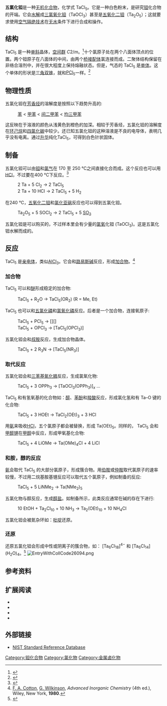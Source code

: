 {{chembox
| Verifiedfields = changed
| Watchedfields = changed
| verifiedrevid = 434667454
| Name = 
| IUPACName = Tantalum(V) chloride<br/>Tantalum pentachloride
| ImageFile=TaCl5structure.jpg
|Section1={{Chembox Identifiers
| CASNo1_Ref = {{cascite|changed|??}}
| CASNo1 = 7721-01-9
| CASNo1_Comment = TaCl<sub>5</sub>
| CASNo2_Ref = {{cascite|changed|??}}
| CASNo2 = 17499-29-5
| CASNo2_Comment = Ta<sub>2</sub>Cl<sub>10</sub>
| CASNo_Ref = {{cascite}}
| UNII_Ref = {{fdacite|changed|FDA}}
| UNII = 9WXV40ZI4M
| PubChem = 24394
| EINECS = 231-755-6
| RTECS = 
| InChI = 1S/5ClH.Ta/h5*1H;/q;;;;;+5/p-5
| SMILES = Cl[Ta](Cl)(Cl)(Cl)Cl
  }}
|Section2={{Chembox Properties
| Formula = TaCl<sub>5</sub>
| Appearance = 白色[[单斜|单斜]]晶体<ref>{{RubberBible87th}}</ref>
| MolarMass = 358.213 g/mol
| Density = 3.68 g/cm<sup>3</sup>
| Solubility = 反应
| Solvent = 
| SolubleOther = [[氯仿|氯仿]]、[[四氯化碳|CCl<sub>4</sub>]]
| MeltingPtC = 216
| BoilingPtC = 239.4
| BoilingPt_notes = (分解)
| MagSus = {{val|+140.0e-6|u=cm<sup>3</sup>/mol}}
  }}
|Section3={{Chembox Structure
| CrystalStruct = [[单斜|单斜]], [[皮尔逊符号|mS72]]
| SpaceGroup = C2/m, No. 12
  }}
|Section4={{Chembox Thermochemistry
| DeltaHf = -858.98 kJ/mol
| Entropy = 221.75 J K<sup>−1</sup> mol<sup>−1</sup>
  }}
|Section7={{Chembox Hazards
| ExternalSDS = 
| NFPA-H = 
| NFPA-F = 
| NFPA-R = 
| NFPA-S = 
| FlashPt = 不可燃
| LD50 = 1900 mg/kg (大鼠，口服)
  }}
|Section8={{Chembox Related
| OtherAnions = [[五氟化钽|五氟化钽]]<br/>[[五溴化钽|五溴化钽]]<br/>[[五碘化钽|五碘化钽]]
| OtherCations = [[四氯化钒|四氯化钒]]<br/>[[五氯化铌|五氯化铌]]
| OtherCpds = [[三氯化钽|三氯化钽]], [[四氯化钽|四氯化钽]]
  }}
}}
'''五氯化钽'''是一种[[无机化合物|无机化合物]]，化学式 TaCl<sub>5</sub>。它是一种白色粉末，是研究[[钽|钽]]化合物的开端。它会[[水解|水解]]成[[三氯氧化钽|三氯氧化钽]]（TaOCl<sub>3</sub>）甚至是[[五氧化二钽|五氧化二钽]]（Ta<sub>2</sub>O<sub>5</sub>）；这就要求使用[[空气隔绝技术|空气隔绝技术]]在[[无水|无水]]条件下进行合成和操作。

==结构==
TaCl<sub>5</sub> 是一种[[单斜|单斜]]晶体，[[空间群|空间群]] ''C''2/''m''。<ref>{{cite journal |first1=Susanne|last1 = Rabe|first2=Ulrich|last2=Müller|title = Crystal structure of tantalum pentachloride, (TaCl<sub>5</sub>)<sub>2</sub>|journal = [[Z._Kristallogr._-_New_Cryst._Struct.|Z. Kristallogr. - New Cryst. Struct.]]|year = 2000|volume = 215|issue=1|pages=1–2|doi=10.1515/ncrs-2000-0102|doi-access=free}}</ref>十个氯原子处在两个八面体顶点的位置。两个钽原子在八面体的中间，由两个[[桥接配体|桥接配体]]氯连接而成。二聚体结构保留在非络合溶剂中，并在很大程度上保持熔融状态。但是，气态的 TaCl<sub>5</sub> 是[[单体|单体]]。这个单体的形状是[[三角双锥分子结构|三角双锥]]，就和[[五氯化磷|PCl<sub>5</sub>]]一样。<ref>{{cite book | author = F. Fairbrother | title = The Chemistry of Niobium and Tantalum | url = https://archive.org/details/chemistryofniobi0000fair | url-access = registration | publisher =  Elsevier | year = 1967}}</ref>

==物理性质==
五氯化钽在[[芳香烃|芳香烃]]的溶解度是按照以下趋势升高的: 

: [[苯|苯]] < [[甲苯|甲苯]] < [[间二甲苯|间二甲苯]] < [[均三甲苯|均三甲苯]]

这反映在于溶液的颜色从浅黄色到橙色的加深。相较于芳香烃，五氯化钽的溶解度在[[环己烷|环己烷]]和[[四氯化碳|四氯化碳]]中较少。还已知五氯化钽的这种溶液是不良的电导体，表明几乎没有电离。通过[[升华|升华]]纯化TaCl<sub>5</sub>，可得到白色针状固体。

==制备==
五氯化钽可以由[[钽|钽]]和[[氯气|氯气]]在 170 至 250 °C之间直接化合而成。这个反应也可以用[[氯化氢|HCl]]，不过要在400 °C下反应。<ref>{{cite journal|last1=Young|first1=Ralph C.|last2=Brubaker|first2=Carl H.|journal=[[Journal_of_the_American_Chemical_Society|Journal of the American Chemical Society]]|title = Reaction of Tantalum with Hydrogen Chloride, Hydrogen Bromide and Tantalum Pentachloride; Action of Hydrogen on Tantalum Pentachloride|year=1952|volume=74|issue=19|page=4967|doi=10.1021/ja01139a524}}</ref>

: 2 Ta + 5 Cl<sub>2</sub> → 2 TaCl<sub>5</sub>
: 2 Ta + 10 HCl → 2 TaCl<sub>5</sub> + 5 H<sub>2</sub>

在240 °C，[[五氧化二钽|五氧化二钽]]和[[氯化亚砜|氯化亚砜]]反应也可以得到五氯化钽。 

: Ta<sub>2</sub>O<sub>5</sub> + 5 SOCl<sub>2</sub> → 2 TaCl<sub>5</sub> + 5 [[二氧化硫|SO<sub>2</sub>]]

五氯化钽是可以购买的，不过样本里会有少量的[[氯氧化物|氯氧]]化钽 (TaOCl<sub>3</sub>)。这是五氯化钽水解而成的。

==反应==
TaCl<sub>5</sub> 是[[亲电体|亲电体]]，类似[[氯化铝|AlCl<sub>3</sub>]]。它会和[[路易斯碱|路易斯碱]]反应，形成[[加合物|加合物]]。<ref>[[F._Albert_Cotton|F. A. Cotton]], [[Geoffrey_Wilkinson|G. Wilkinson]], ''Advanced Inorganic Chemistry'' (4th ed.), Wiley, New York, '''1980'''.</ref>

===加合物===
TaCl<sub>5</sub> 可以和[[醚|醚]]形成稳定的加合物:
:TaCl<sub>5</sub> + R<sub>2</sub>O  →  TaCl<sub>5</sub>(OR<sub>2</sub>)  (R = Me, Et)

TaCl<sub>5</sub> 也可以和[[五氯化磷|五氯化磷]]和[[氯氧化磷|氯氧化磷]]反应。后者是一个加合物，连接氧原子:
:TaCl<sub>5</sub>  +  PCl<sub>5</sub>  →  [{{chem|PCl|4|+}}][{{chem|TaCl|6|-}}]
:TaCl<sub>5</sub>  +  OPCl<sub>3</sub>  →  [TaCl<sub>5</sub>(OPCl<sub>3</sub>)]

五氯化钽会和[[叔胺|叔胺]]反应，生成加合物晶体。
:TaCl<sub>5</sub> + 2 R<sub>3</sub>N → [TaCl<sub>5</sub>(NR<sub>3</sub>)]

===取代反应===
五氯化钽会和[[三苯基氧化膦|三苯基氧化膦]]反应，生成氯氧化物:
:TaCl<sub>5</sub> + 3 OPPh<sub>3</sub> → [TaOCl<sub>3</sub>(OPPh<sub>3</sub>)]<sub>''x''</sub> ...

TaCl<sub>5</sub> 和有氢氧基的化合物如：[[醇|醇]]、[[苯酚|苯酚]]和[[羧酸|羧酸]]反应，形成氯化氢和有 Ta–O 键的化合物:
:TaCl<sub>5</sub> + 3 HOEt → TaCl<sub>2</sub>(OEt)<sub>3</sub>  +  3 HCl
用[[氨|氨]]来吸收[[氯化氢|HCl]]，五个氯原子都会被替换，形成 Ta(OEt)<sub>5</sub>。同样的， TaCl<sub>5</sub> 会和[[甲醇锂|甲醇锂]]在[[甲醇|甲醇]]中反应，形成甲氧基化合物:
:TaCl<sub>5</sub> + 4 LiOMe → Ta(OMe)<sub>4</sub>Cl + 4 LiCl

===和胺，醇的反应===
[[氨|氨]]会取代 TaCl<sub>5</sub> 的大部分氯原子，形成簇合物。用[[伯胺|伯胺]]或[[仲胺|仲胺]]取代氯原子的速率较慢，不过用二烷基胺基锂反应可以取代五个氯原子，例如制备{{le|五（二甲基胺基）钽|Pentakis(dimethylamido)tantalum}}的反应:
:TaCl<sub>5</sub> + 5 LiNMe<sub>2</sub>  →  Ta(NMe<sub>2</sub>)<sub>5</sub>

五氯化物与醇反应，生成[[醇盐|醇盐]]。如制备{{le|五乙醇钽|tantalum(V) ethoxide}}所示，此类反应通常在碱的存在下进行:
:10 EtOH + Ta<sub>2</sub>Cl<sub>10</sub> + 10 NH<sub>3</sub> → Ta<sub>2</sub>(OEt)<sub>10</sub> + 10 NH<sub>4</sub>Cl

五氯化钽会被氮杂环如：[[吡啶|吡啶]]还原。

===还原===
还原五氯化钽会形成中性或阴离子的簇合物，如： [Ta<sub>6</sub>Cl<sub>18</sub>]<sup>4−</sup> 和 [Ta<sub>6</sub>Cl<sub>14</sub>](H<sub>2</sub>O)<sub>4</sub>。<ref>{{cite journal |doi=10.1002/9781118744994.ch1|title=Octahedral Hexatantalum Halide Clusters|journal=Inorganic Syntheses|volume =36|year=2014|last1=Duraisamy|first1=Thirumalai|last2=Hay|first2=Daniel N. T.|last3=Messerle|first3=Louis|pages=1–8}}</ref>
[[Image:EntryWithCollCode26094.png|left]]

==参考资料==
{{reflist}}

==扩展阅读==
* {{cite journal|first1=G. A.|last1=Ozin|first2=R. A.|last2=Walton|journal=[[J._Chem._Soc._A|J. Chem. Soc. A]]|year=1970|pages=2236–2239|doi=10.1039/j19700002236|title = Vibrational spectra and structures of the 1:1 complexes of niobium and tantalum, pentachlorides and tantalum pentabromide with aceto-, perdeuterioaceto-, and propionitriles in the solid and solution states and a vibrational analysis of the species MX<sub>5</sub>, NC·CY<sub>3</sub> (Y = H or D)}}
* {{cite journal |first1=J. I.|last1 = Bullock |first2=F. W. |last2 = Parrett |first3=N. J. |last3 = Taylor | journal = [[J._Chem._Soc.,_Dalton_Trans.|J. Chem. Soc., Dalton Trans.]] |issue = 5 | year = 1973 | pages = 522–524|title = Some metal halide–phosphorus halide–alkyl halide complexes. Part II. Reactions with niobium and tantalum pentachlorides and tungsten hexachloride |doi = 10.1039/DT9730000522 }}
* {{cite journal |first1=C.|last1 = Đorđević |first2=V.|last2 = Katović | journal = [[J._Chem._Soc._A|J. Chem. Soc. A]] | year = 1970 | pages = 3382–3386 | doi = 10.1039/j19700003382 | title = Co-ordination complexes of niobium and tantalum. Part VIII. Complexes of niobium(IV), niobium(V), and tantalum(V) with mixed oxo, halogeno, alkoxy, and 2,2′-bipyridyl ligands}}
* {{cite journal |first1=A.|last1 = Cowley |first2=F.|last2 = Fairbrother |first3=N.|last3 = Scott | journal = [[J._Chem._Soc.|J. Chem. Soc.]] |title = The halides of niobium (columbium) and tantalum. Part V. Diethyl ether complexes of the pentachlorides and pentabromides; the solubility of tantalum pentaiodide in ether | year = 1958 | pages = 3133–3137|doi = 10.1039/JR9580003133 }}

==外部链接==
{{Commons category|Tantalum(V) chloride}}
*[http://webbook.nist.gov/chemistry/ NIST Standard Reference Database]{{Wayback|url=http://webbook.nist.gov/chemistry/ |date=20070523013553 }}

{{钽化合物}}
{{氯化物}}

{{DEFAULTSORT:Tantalum(V) Chloride}}
[[Category:钽化合物|Category:钽化合物]]
[[Category:氯化物|Category:氯化物]]
[[Category:金属卤化物|Category:金属卤化物]]